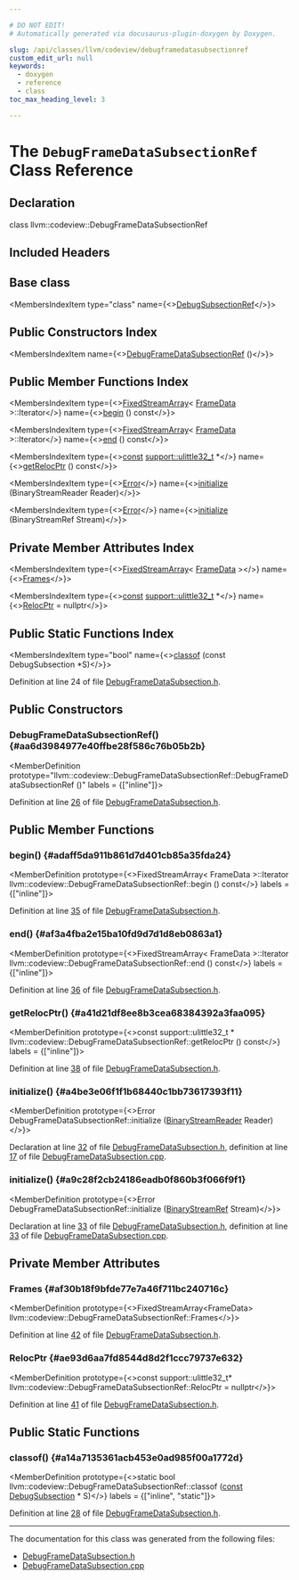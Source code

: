 ```yaml
---

# DO NOT EDIT!
# Automatically generated via docusaurus-plugin-doxygen by Doxygen.

slug: /api/classes/llvm/codeview/debugframedatasubsectionref
custom_edit_url: null
keywords:
  - doxygen
  - reference
  - class
toc_max_heading_level: 3

---
```





# The `DebugFrameDataSubsectionRef` Class Reference

<DoxygenPage pluginConfig={pluginConfig}>



## Declaration

<CodeBlock>class llvm::codeview::DebugFrameDataSubsectionRef</CodeBlock>

## Included Headers

<IncludesList>
<IncludesListItem
  filePath="llvm/DebugInfo/CodeView/DebugFrameDataSubsection.h"
  permalink="/docs/api/files/include/include/llvm/include/llvm/debuginfo/include/llvm/debuginfo/codeview/debugframedatasubsection-h"
  isLocal="true" />
</IncludesList>

## Base class

<MembersIndex>

<MembersIndexItem
  type="class"
  name={<><a href="/docs/api/classes/llvm/codeview/debugsubsectionref">DebugSubsectionRef</a></>}>
</MembersIndexItem>

</MembersIndex>

## Public Constructors Index

<MembersIndex>

<MembersIndexItem
  name={<><a href="#aa6d3984977e40ffbe28f586c76b05b2b">DebugFrameDataSubsectionRef</a> ()</>}>
</MembersIndexItem>

</MembersIndex>

## Public Member Functions Index

<MembersIndex>

<MembersIndexItem
  type={<><a href="/docs/api/classes/llvm/fixedstreamarray">FixedStreamArray</a>&lt; <a href="/docs/api/structs/llvm/codeview/framedata">FrameData</a> &gt;::Iterator</>}
  name={<><a href="#adaff5da911b861d7d401cb85a35fda24">begin</a> () const</>}>
</MembersIndexItem>

<MembersIndexItem
  type={<><a href="/docs/api/classes/llvm/fixedstreamarray">FixedStreamArray</a>&lt; <a href="/docs/api/structs/llvm/codeview/framedata">FrameData</a> &gt;::Iterator</>}
  name={<><a href="#af3a4fba2e15ba10fd9d7d1d8eb0863a1">end</a> () const</>}>
</MembersIndexItem>

<MembersIndexItem
  type={<><a href="/docs/api/files/lib/lib/target/lib/target/aarch64/aarch64promoteconstant-cpp/#a90f8350fecae261c25be85d38b451bff">const</a> <a href="/docs/api/namespaces/llvm/support/#a206b37274fa3e908017da357d12724d1">support::ulittle32&#95;t</a> &#42;</>}
  name={<><a href="#a41d21df8ee8b3cea68384392a3faa095">getRelocPtr</a> () const</>}>
</MembersIndexItem>

<MembersIndexItem
  type={<><a href="/docs/api/classes/llvm/error">Error</a></>}
  name={<><a href="#a4be3e06f1f1b68440c1bb73617393f11">initialize</a> (BinaryStreamReader Reader)</>}>
</MembersIndexItem>

<MembersIndexItem
  type={<><a href="/docs/api/classes/llvm/error">Error</a></>}
  name={<><a href="#a9c28f2cb24186eadb0f860b3f066f9f1">initialize</a> (BinaryStreamRef Stream)</>}>
</MembersIndexItem>

</MembersIndex>

## Private Member Attributes Index

<MembersIndex>

<MembersIndexItem
  type={<><a href="/docs/api/classes/llvm/fixedstreamarray">FixedStreamArray</a>&lt; <a href="/docs/api/structs/llvm/codeview/framedata">FrameData</a> &gt;</>}
  name={<><a href="#af30b18f9bfde77e7a46f711bc240716c">Frames</a></>}>
</MembersIndexItem>

<MembersIndexItem
  type={<><a href="/docs/api/files/lib/lib/target/lib/target/aarch64/aarch64promoteconstant-cpp/#a90f8350fecae261c25be85d38b451bff">const</a> <a href="/docs/api/namespaces/llvm/support/#a206b37274fa3e908017da357d12724d1">support::ulittle32&#95;t</a> &#42;</>}
  name={<><a href="#ae93d6aa7fd8544d8d2f1ccc79737e632">RelocPtr</a> = nullptr</>}>
</MembersIndexItem>

</MembersIndex>

## Public Static Functions Index

<MembersIndex>

<MembersIndexItem
  type="bool"
  name={<><a href="#a14a7135361acb453e0ad985f00a1772d">classof</a> (const DebugSubsection &#42;S)</>}>
</MembersIndexItem>

</MembersIndex>


Definition at line 24 of file <a href="/docs/api/files/include/include/llvm/include/llvm/debuginfo/include/llvm/debuginfo/codeview/debugframedatasubsection-h">DebugFrameDataSubsection.h</a>.

<SectionDefinition>

## Public Constructors

### DebugFrameDataSubsectionRef() {#aa6d3984977e40ffbe28f586c76b05b2b}

<MemberDefinition
  prototype="llvm::codeview::DebugFrameDataSubsectionRef::DebugFrameDataSubsectionRef ()"
  labels = {["inline"]}>

Definition at line <a href="/docs/api/files/include/include/llvm/include/llvm/debuginfo/include/llvm/debuginfo/codeview/debugframedatasubsection-h/#l00026">26</a> of file <a href="/docs/api/files/include/include/llvm/include/llvm/debuginfo/include/llvm/debuginfo/codeview/debugframedatasubsection-h">DebugFrameDataSubsection.h</a>.
</MemberDefinition>

</SectionDefinition>

<SectionDefinition>

## Public Member Functions

### begin() {#adaff5da911b861d7d401cb85a35fda24}

<MemberDefinition
  prototype={<>FixedStreamArray&lt; FrameData &gt;::Iterator llvm::codeview::DebugFrameDataSubsectionRef::begin () const</>}
  labels = {["inline"]}>

Definition at line <a href="/docs/api/files/include/include/llvm/include/llvm/debuginfo/include/llvm/debuginfo/codeview/debugframedatasubsection-h/#l00035">35</a> of file <a href="/docs/api/files/include/include/llvm/include/llvm/debuginfo/include/llvm/debuginfo/codeview/debugframedatasubsection-h">DebugFrameDataSubsection.h</a>.
</MemberDefinition>

### end() {#af3a4fba2e15ba10fd9d7d1d8eb0863a1}

<MemberDefinition
  prototype={<>FixedStreamArray&lt; FrameData &gt;::Iterator llvm::codeview::DebugFrameDataSubsectionRef::end () const</>}
  labels = {["inline"]}>

Definition at line <a href="/docs/api/files/include/include/llvm/include/llvm/debuginfo/include/llvm/debuginfo/codeview/debugframedatasubsection-h/#l00036">36</a> of file <a href="/docs/api/files/include/include/llvm/include/llvm/debuginfo/include/llvm/debuginfo/codeview/debugframedatasubsection-h">DebugFrameDataSubsection.h</a>.
</MemberDefinition>

### getRelocPtr() {#a41d21df8ee8b3cea68384392a3faa095}

<MemberDefinition
  prototype={<>const support::ulittle32&#95;t &#42; llvm::codeview::DebugFrameDataSubsectionRef::getRelocPtr () const</>}
  labels = {["inline"]}>

Definition at line <a href="/docs/api/files/include/include/llvm/include/llvm/debuginfo/include/llvm/debuginfo/codeview/debugframedatasubsection-h/#l00038">38</a> of file <a href="/docs/api/files/include/include/llvm/include/llvm/debuginfo/include/llvm/debuginfo/codeview/debugframedatasubsection-h">DebugFrameDataSubsection.h</a>.
</MemberDefinition>

### initialize() {#a4be3e06f1f1b68440c1bb73617393f11}

<MemberDefinition
  prototype={<>Error DebugFrameDataSubsectionRef::initialize (<a href="/docs/api/classes/llvm/binarystreamreader">BinaryStreamReader</a> Reader)</>}>

Declaration at line <a href="/docs/api/files/include/include/llvm/include/llvm/debuginfo/include/llvm/debuginfo/codeview/debugframedatasubsection-h/#l00032">32</a> of file <a href="/docs/api/files/include/include/llvm/include/llvm/debuginfo/include/llvm/debuginfo/codeview/debugframedatasubsection-h">DebugFrameDataSubsection.h</a>, definition at line <a href="/docs/api/files/lib/lib/debuginfo/lib/debuginfo/codeview/debugframedatasubsection-cpp/#l00017">17</a> of file <a href="/docs/api/files/lib/lib/debuginfo/lib/debuginfo/codeview/debugframedatasubsection-cpp">DebugFrameDataSubsection.cpp</a>.
</MemberDefinition>

### initialize() {#a9c28f2cb24186eadb0f860b3f066f9f1}

<MemberDefinition
  prototype={<>Error DebugFrameDataSubsectionRef::initialize (<a href="/docs/api/classes/llvm/binarystreamref">BinaryStreamRef</a> Stream)</>}>

Declaration at line <a href="/docs/api/files/include/include/llvm/include/llvm/debuginfo/include/llvm/debuginfo/codeview/debugframedatasubsection-h/#l00033">33</a> of file <a href="/docs/api/files/include/include/llvm/include/llvm/debuginfo/include/llvm/debuginfo/codeview/debugframedatasubsection-h">DebugFrameDataSubsection.h</a>, definition at line <a href="/docs/api/files/lib/lib/debuginfo/lib/debuginfo/codeview/debugframedatasubsection-cpp/#l00033">33</a> of file <a href="/docs/api/files/lib/lib/debuginfo/lib/debuginfo/codeview/debugframedatasubsection-cpp">DebugFrameDataSubsection.cpp</a>.
</MemberDefinition>

</SectionDefinition>

<SectionDefinition>

## Private Member Attributes

### Frames {#af30b18f9bfde77e7a46f711bc240716c}

<MemberDefinition
  prototype={<>FixedStreamArray&lt;FrameData&gt; llvm::codeview::DebugFrameDataSubsectionRef::Frames</>}>

Definition at line <a href="/docs/api/files/include/include/llvm/include/llvm/debuginfo/include/llvm/debuginfo/codeview/debugframedatasubsection-h/#l00042">42</a> of file <a href="/docs/api/files/include/include/llvm/include/llvm/debuginfo/include/llvm/debuginfo/codeview/debugframedatasubsection-h">DebugFrameDataSubsection.h</a>.
</MemberDefinition>

### RelocPtr {#ae93d6aa7fd8544d8d2f1ccc79737e632}

<MemberDefinition
  prototype={<>const support::ulittle32&#95;t&#42; llvm::codeview::DebugFrameDataSubsectionRef::RelocPtr = nullptr</>}>

Definition at line <a href="/docs/api/files/include/include/llvm/include/llvm/debuginfo/include/llvm/debuginfo/codeview/debugframedatasubsection-h/#l00041">41</a> of file <a href="/docs/api/files/include/include/llvm/include/llvm/debuginfo/include/llvm/debuginfo/codeview/debugframedatasubsection-h">DebugFrameDataSubsection.h</a>.
</MemberDefinition>

</SectionDefinition>

<SectionDefinition>

## Public Static Functions

### classof() {#a14a7135361acb453e0ad985f00a1772d}

<MemberDefinition
  prototype={<>static bool llvm::codeview::DebugFrameDataSubsectionRef::classof (<a href="/docs/api/files/lib/lib/target/lib/target/aarch64/aarch64promoteconstant-cpp/#a90f8350fecae261c25be85d38b451bff">const</a> <a href="/docs/api/classes/llvm/codeview/debugsubsection">DebugSubsection</a> &#42; S)</>}
  labels = {["inline", "static"]}>

Definition at line <a href="/docs/api/files/include/include/llvm/include/llvm/debuginfo/include/llvm/debuginfo/codeview/debugframedatasubsection-h/#l00028">28</a> of file <a href="/docs/api/files/include/include/llvm/include/llvm/debuginfo/include/llvm/debuginfo/codeview/debugframedatasubsection-h">DebugFrameDataSubsection.h</a>.
</MemberDefinition>

</SectionDefinition>

<hr/>

The documentation for this class was generated from the following files:

<ul>
<li><a href="/docs/api/files/include/include/llvm/include/llvm/debuginfo/include/llvm/debuginfo/codeview/debugframedatasubsection-h">DebugFrameDataSubsection.h</a></li>
<li><a href="/docs/api/files/lib/lib/debuginfo/lib/debuginfo/codeview/debugframedatasubsection-cpp">DebugFrameDataSubsection.cpp</a></li>
</ul>

</DoxygenPage>
